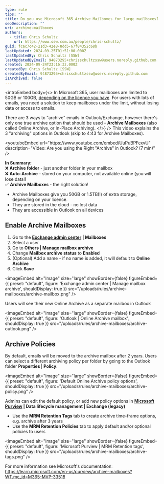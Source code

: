 ```yaml
---
type: rule
tips: ""
title: Do you use Microsoft 365 Archive Mailboxes for large mailboxes?
seoDescription: ""
uri: archive-mailboxes
authors:
  - title: Chris Schultz
    url: https://www.ssw.com.au/people/chris-schultz/
guid: fcac7c42-21d3-42e8-8dd5-67f84352c68b
lastUpdated: 2024-09-25T01:51:00.000Z
lastUpdatedBy: Chris Schultz [SSW]
lastUpdatedByEmail: 94873295+chrisschultzssw@users.noreply.github.com
created: 2024-09-24T23:16:32.000Z
createdBy: Chris Schultz [SSW]
createdByEmail: 94873295+chrisschultzssw@users.noreply.github.com
isArchived: false
---
```

<introEmbed
  body={<>
In Microsoft 365, user mailboxes are limited to 50GB or 100GB, [depending on the licence you have](https://learn.microsoft.com/en-us/office365/servicedescriptions/exchange-online-service-description/exchange-online-limits#storage-limits?WT.mc_id=M365-MVP-33518). For users with lots of emails, you need a solution to keep mailboxes under the limit, without losing data or access to emails.

There are 3 ways to "archive" emails in Outlook/Exchange, however there's only one true archive option that should be used - **Archive Mailboxes** (also called Online Archive, or In-Place Archiving).
  </>}
/>
This video explains the 3 "archiving" options in Outlook (skip to 4:43 for Archive Mailboxes).

<youtubeEmbed url="https://www.youtube.com/embed/UuPuBPFexvU" description="Video: Are you using the Right "Archive" in Outlook? (7 min)" />

**In Summary:**\
❌ **Archive folder** - just another folder in your mailbox\
❌ **Auto-Archive** - stored on your computer, not available online (you will lose data!)\
✅ **Archive Mailboxes** - the right solution!

* Archive Mailboxes give you 50GB or 1.5TB(!) of extra storage, depending on your licence.
* They are stored in the cloud - no lost data
* They are accessible in Outlook on all devices

## Enable Archive Mailboxes

1. Go to the **[Exchange admin center](https://admin.exchange.microsoft.com/) | Mailboxes**
2. Select a user
3. Go to **Others | Manage mailbox archive**
4. Change **Mailbox archive status** to **Enabled**
5. (Optional) Add a name - if no name is added, it will default to **Online Archive**
6. Click **Save**


<imageEmbed
  alt="Image"
  size="large"
  showBorder={false}
  figureEmbed={{
    preset: "default",
    figure: 'Exchange admin center | Manage mailbox archive',
    shouldDisplay: true
  }}
  src="/uploads/rules/archive-mailboxes/archive-mailbox.png"
/>

Users will see their new Online Archive as a separate mailbox in Outlook


<imageEmbed
  alt="Image"
  size="large"
  showBorder={false}
  figureEmbed={{
    preset: "default",
    figure: 'Outlook | Online Archive mailbox',
    shouldDisplay: true
  }}
  src="/uploads/rules/archive-mailboxes/archive-outlook.png"
/>

## Archive Policies

By default, emails will be moved to the archive mailbox after 2 years. Users can select a different archiving policy per folder by going to the Outlook folder **Properties | Policy**.


<imageEmbed
  alt="Image"
  size="large"
  showBorder={false}
  figureEmbed={{
    preset: "default",
    figure: 'Default Online Archive policy options',
    shouldDisplay: true
  }}
  src="/uploads/rules/archive-mailboxes/archive-policy.png"
/>

Admins can edit the default policy, or add new policy options in **[Microsoft Purview](https://compliance.microsoft.com/) | Data lifecycle management | Exchange (legacy)**

* Use the **MRM Retention Tags** tab to create archive time-frame options, e.g. archive after 3 years
* Use the **MRM Retention Policies** tab to apply default and/or optional policies to users


<imageEmbed
  alt="Image"
  size="large"
  showBorder={false}
  figureEmbed={{
    preset: "default",
    figure: 'Microsoft Purview | MRM Retention tags',
    shouldDisplay: true
  }}
  src="/uploads/rules/archive-mailboxes/archive-tags.png"
/>

For more information see Microsoft's documentation: <https://learn.microsoft.com/en-us/purview/archive-mailboxes?WT.mc_id=M365-MVP-33518>
